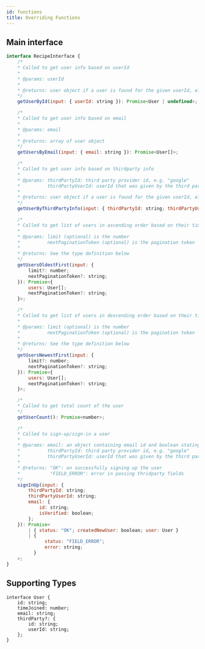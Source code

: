 ```yaml
---
id: functions
title: Overriding Functions
---
```


## Main interface

```jsx
interface RecipeInterface {
    /* 
    * Called to get user info based on userId
    * 
    * @params: userId
    * 
    * @returns: user object if a user is found for the given userId, else undefined
    */
    getUserById(input: { userId: string }): Promise<User | undefined>;

    /* 
    * Called to get user info based on email
    * 
    * @params: email
    * 
    * @returns: array of user object
    */
    getUsersByEmail(input: { email: string }): Promise<User[]>;

    /* 
    * Called to get user info based on thirdparty info
    * 
    * @params: thirdPartyId: third party provider id, e.g. "google"
    *          thirdPartyUserId: userId that was given by the third party provider
    * 
    * @returns: user object if a user is found for the given userId, else undefined
    */
    getUserByThirdPartyInfo(input: { thirdPartyId: string; thirdPartyUserId: string }): Promise<User | undefined>;

    /* 
    * Called to get list of users in ascending order based on their timeJoined
    * 
    * @params: limit (optional) is the number
    *          nextPaginationToken (optional) is the pagination token
    * 
    * @returns: See the type definition below
    */
    getUsersOldestFirst(input: {
        limit?: number;
        nextPaginationToken?: string;
    }): Promise<{
        users: User[];
        nextPaginationToken?: string;
    }>;

    /* 
    * Called to get list of users in descending order based on their timeJoined
    * 
    * @params: limit (optional) is the number
    *          nextPaginationToken (optional) is the pagination token
    * 
    * @returns: See the type definition below
    */
    getUsersNewestFirst(input: {
        limit?: number;
        nextPaginationToken?: string;
    }): Promise<{
        users: User[];
        nextPaginationToken?: string;
    }>;

    /* 
    * Called to get total count of the user
    */
    getUserCount(): Promise<number>;

    /* 
    * Called to sign-up/sign-in a user
    * 
    * @params: email: an object containing email id and boolean stating if email is verified or not
    *          thirdPartyId: third party provider id, e.g. "google"
    *          thirdPartyUserId: userId that was given by the third party provider
    * 
    * @returns: "OK": on successfully signing up the user
    *           "FIELD_ERROR": error in passing thridparty fields
    */
    signInUp(input: {
        thirdPartyId: string;
        thirdPartyUserId: string;
        email: {
            id: string;
            isVerified: boolean;
        };
    }): Promise<
        | { status: "OK"; createdNewUser: boolean; user: User }
        | {
              status: "FIELD_ERROR";
              error: string;
          }
    >;
}
```

## Supporting Types
```tsx
interface User {
    id: string;
    timeJoined: number;
    email: string;
    thirdParty?: {
        id: string;
        userId: string;
    };
}
```